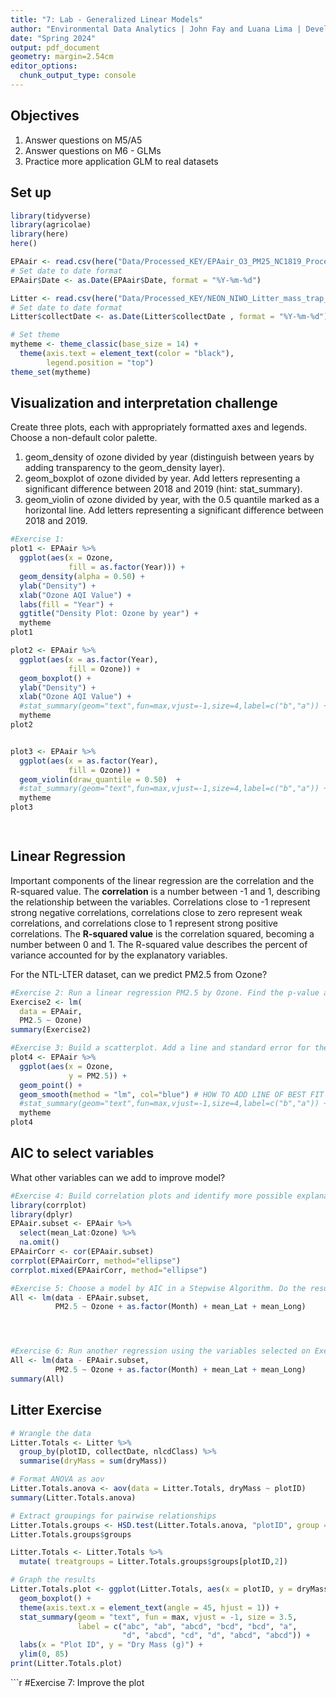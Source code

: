 ```yaml
---
title: "7: Lab - Generalized Linear Models"
author: "Environmental Data Analytics | John Fay and Luana Lima | Developed by Kateri Salk"
date: "Spring 2024"
output: pdf_document
geometry: margin=2.54cm
editor_options: 
  chunk_output_type: console
---
```


## Objectives
1. Answer questions on M5/A5
2. Answer questions on M6 - GLMs
3. Practice more application GLM to real datasets


## Set up
```r
library(tidyverse)
library(agricolae)   
library(here)
here()

EPAair <- read.csv(here("Data/Processed_KEY/EPAair_O3_PM25_NC1819_Processed.csv"), stringsAsFactors = TRUE)
# Set date to date format
EPAair$Date <- as.Date(EPAair$Date, format = "%Y-%m-%d")

Litter <- read.csv(here("Data/Processed_KEY/NEON_NIWO_Litter_mass_trap_Processed.csv"), stringsAsFactors = TRUE)
# Set date to date format
Litter$collectDate <- as.Date(Litter$collectDate , format = "%Y-%m-%d")

# Set theme
mytheme <- theme_classic(base_size = 14) +
  theme(axis.text = element_text(color = "black"), 
        legend.position = "top")
theme_set(mytheme)
```



## Visualization and interpretation challenge

Create three plots, each with appropriately formatted axes and legends. Choose a non-default color palette.

1. geom_density of ozone divided by year (distinguish between years by adding transparency to the geom_density layer).
2. geom_boxplot of ozone divided by year. Add letters representing a significant difference between 2018 and 2019 (hint: stat_summary). 
3. geom_violin of ozone divided by year, with the 0.5 quantile marked as a horizontal line. Add letters representing a significant difference between 2018 and 2019. 

```r
#Exercise 1:
plot1 <- EPAair %>%
  ggplot(aes(x = Ozone,
             fill = as.factor(Year))) +
  geom_density(alpha = 0.50) +
  ylab("Density") +
  xlab("Ozone AQI Value") +
  labs(fill = "Year") +
  ggtitle("Density Plot: Ozone by year") +
  mytheme
plot1

plot2 <- EPAair %>%
  ggplot(aes(x = as.factor(Year),
             fill = Ozone)) +
  geom_boxplot() +
  ylab("Density") +
  xlab("Ozone AQI Value") +
  #stat_summary(geom="text",fun=max,vjust=-1,size=4,label=c("b","a")) +
  mytheme
plot2


plot3 <- EPAair %>%
  ggplot(aes(x = as.factor(Year),
             fill = Ozone)) +
  geom_violin(draw_quantile = 0.50)  +
  #stat_summary(geom="text",fun=max,vjust=-1,size=4,label=c("b","a")) +
  mytheme
plot3

  


```

## Linear Regression

Important components of the linear regression are the correlation and the R-squared value. The **correlation** is a number between -1 and 1, describing the relationship between the variables. Correlations close to -1 represent strong negative correlations, correlations close to zero represent weak correlations, and correlations close to 1 represent strong positive correlations. The **R-squared value** is the correlation squared, becoming a number between 0 and 1. The R-squared value describes the percent of variance accounted for by the explanatory variables. 

For the NTL-LTER dataset, can we predict PM2.5 from Ozone?

```r

#Exercise 2: Run a linear regression PM2.5 by Ozone. Find the p-value and R-squared value. 
Exercise2 <- lm(
  data = EPAair,
  PM2.5 ~ Ozone)
summary(Exercise2)

#Exercise 3: Build a scatterplot. Add a line and standard error for the linear regression. Add the regression equation to the plot
plot4 <- EPAair %>%
  ggplot(aes(x = Ozone,
             y = PM2.5)) +
  geom_point() +
  geom_smooth(method = "lm", col="blue") # HOW TO ADD LINE OF BEST FIT
  #stat_summary(geom="text",fun=max,vjust=-1,size=4,label=c("b","a")) +
  mytheme
plot4

```


## AIC to select variables

What other variables can we add to improve model?

```r

#Exercise 4: Build correlation plots and identify more possible explanatory variables to add to the regression.
library(corrplot)
library(dplyr)
EPAair.subset <- EPAair %>%
  select(mean_Lat:Ozone) %>%
  na.omit()
EPAairCorr <- cor(EPAair.subset)
corrplot(EPAairCorr, method="ellipse")
corrplot.mixed(EPAairCorr, method="ellipse")

#Exercise 5: Choose a model by AIC in a Stepwise Algorithm. Do the results from AIC match the variables you selected on Exercise 4?
All <- lm(data - EPAair.subset,
          PM2.5 ~ Ozone + as.factor(Month) + mean_Lat + mean_Long)




#Exercise 6: Run another regression using the variables selected on Exercise 6. Compare r-squared value with the one from Exercise 2. 
All <- lm(data - EPAair.subset,
          PM2.5 ~ Ozone + as.factor(Month) + mean_Lat + mean_Long)
summary(All)

```



## Litter Exercise

```r
# Wrangle the data
Litter.Totals <- Litter %>%
  group_by(plotID, collectDate, nlcdClass) %>%
  summarise(dryMass = sum(dryMass))

# Format ANOVA as aov
Litter.Totals.anova <- aov(data = Litter.Totals, dryMass ~ plotID)
summary(Litter.Totals.anova)

# Extract groupings for pairwise relationships
Litter.Totals.groups <- HSD.test(Litter.Totals.anova, "plotID", group = TRUE)
Litter.Totals.groups$groups

Litter.Totals <- Litter.Totals %>%
  mutate( treatgroups = Litter.Totals.groups$groups[plotID,2])

# Graph the results
Litter.Totals.plot <- ggplot(Litter.Totals, aes(x = plotID, y = dryMass)) +
  geom_boxplot() +
  theme(axis.text.x = element_text(angle = 45, hjust = 1)) +
  stat_summary(geom = "text", fun = max, vjust = -1, size = 3.5,
               label = c("abc", "ab", "abcd", "bcd", "bcd", "a", 
                         "d", "abcd", "cd", "d", "abcd", "abcd")) +
  labs(x = "Plot ID", y = "Dry Mass (g)") +
  ylim(0, 85)
print(Litter.Totals.plot)

```

```r
#Exercise 7: Improve the plot

